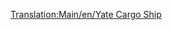 [[Translation:Main/en/Yate Cargo Ship]]{{Template:Barcos/Es
|Nombre=Barco de Mercancías Yate
|Imagen=[[File:en/CargoShip.png|Barco de Mercancías Yate]]
|Precio=48.744 € (24.372 £)
|Velocidad=24 km/h (15 mph)
|Coste-anual=4.920 € (2.460 £)
|Diseño=1928
|Duración=30
|Capacidad=160 unidades*
|Descripción=El barco de mercancías Yate es el barco de carga más lento e inferior de los dos que existen.
|Nota-al-pie=''*'' (160 unidades de correo, carbón, ganado, mercancías, grano, madera, mineral de hierro, acero u objetos de valor)
|Vida-real=Ficción.
}}